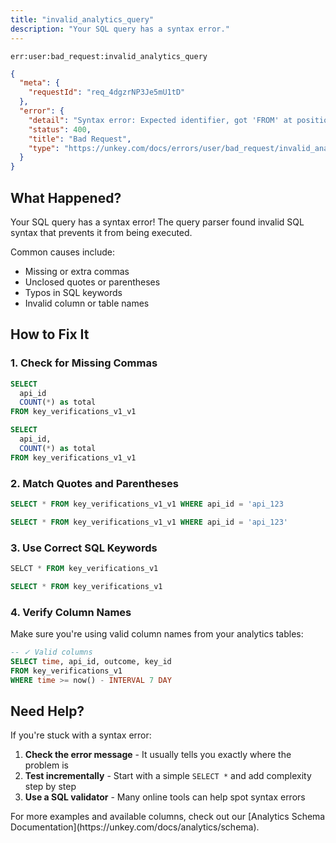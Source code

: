 ```yaml
---
title: "invalid_analytics_query"
description: "Your SQL query has a syntax error."
---
```


<Danger>`err:user:bad_request:invalid_analytics_query`</Danger>

```json Example
{
  "meta": {
    "requestId": "req_4dgzrNP3Je5mU1tD"
  },
  "error": {
    "detail": "Syntax error: Expected identifier, got 'FROM' at position 15",
    "status": 400,
    "title": "Bad Request",
    "type": "https://unkey.com/docs/errors/user/bad_request/invalid_analytics_query"
  }
}
```

## What Happened?

Your SQL query has a syntax error! The query parser found invalid SQL syntax that prevents it from being executed.

Common causes include:
- Missing or extra commas
- Unclosed quotes or parentheses
- Typos in SQL keywords
- Invalid column or table names

## How to Fix It

### 1. Check for Missing Commas

<CodeGroup>

```sql Wrong - Missing comma
SELECT
  api_id
  COUNT(*) as total
FROM key_verifications_v1_v1
```

```sql Correct
SELECT
  api_id,
  COUNT(*) as total
FROM key_verifications_v1_v1
```

</CodeGroup>

### 2. Match Quotes and Parentheses

<CodeGroup>

```sql Wrong - Unclosed quote
SELECT * FROM key_verifications_v1_v1 WHERE api_id = 'api_123
```

```sql Correct
SELECT * FROM key_verifications_v1_v1 WHERE api_id = 'api_123'
```

</CodeGroup>

### 3. Use Correct SQL Keywords

<CodeGroup>

```sql Wrong - Typo in SELECT
SELCT * FROM key_verifications_v1
```

```sql Correct
SELECT * FROM key_verifications_v1
```

</CodeGroup>

### 4. Verify Column Names

Make sure you're using valid column names from your analytics tables:

```sql
-- ✓ Valid columns
SELECT time, api_id, outcome, key_id
FROM key_verifications_v1
WHERE time >= now() - INTERVAL 7 DAY
```

## Need Help?

If you're stuck with a syntax error:

1. **Check the error message** - It usually tells you exactly where the problem is
2. **Test incrementally** - Start with a simple `SELECT *` and add complexity step by step
3. **Use a SQL validator** - Many online tools can help spot syntax errors

<Note>
For more examples and available columns, check out our [Analytics Schema Documentation](https://unkey.com/docs/analytics/schema).
</Note>
